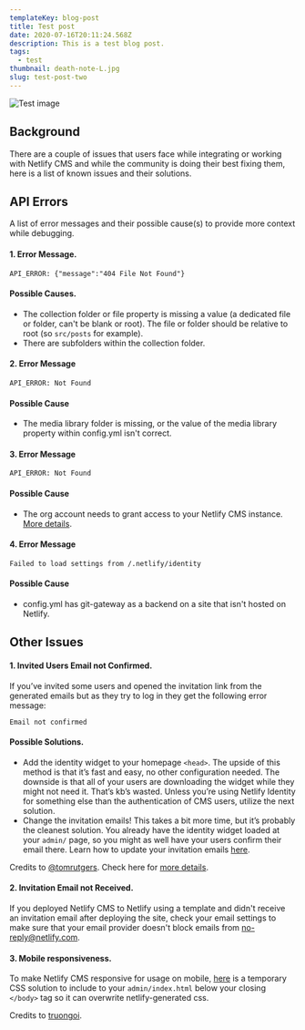 ```yaml
---
templateKey: blog-post
title: Test post
date: 2020-07-16T20:11:24.568Z
description: This is a test blog post.
tags:
  - test
thumbnail: death-note-L.jpg
slug: test-post-two
---
```

![Test image](placeholder-6-.png "Gravity Headers")

## Background

There are a couple of issues that users face while integrating or working with Netlify CMS and while the community is doing their best fixing them, here is a list of known issues and their solutions.

## API Errors

A list of error messages and their possible cause(s) to provide more context while debugging.

#### 1. Error Message.

```
API_ERROR: {"message":"404 File Not Found"}
```

#### Possible Causes.

* The collection folder or file property is missing a value (a dedicated file or folder, can't be blank or root). The file or folder should be relative to root (so `src/posts` for example).
* There are subfolders within the collection folder.

#### 2. Error Message

```
API_ERROR: Not Found
```

#### Possible Cause

* The media library folder is missing, or the value of the media library property within config.yml isn't correct.

#### 3. Error Message

```
API_ERROR: Not Found
```

#### Possible Cause

* The org account needs to grant access to your Netlify CMS instance. [More details](https://help.github.com/en/github/setting-up-and-managing-your-github-user-account/requesting-organization-approval-for-oauth-apps).

#### 4. Error Message

```
Failed to load settings from /.netlify/identity
```

#### Possible Cause

* config.yml has git-gateway as a backend on a site that isn't hosted on Netlify.

## Other Issues

#### 1. Invited Users Email not Confirmed.

If you’ve invited some users and opened the invitation link from the generated emails but as they try to log in they get the following error message:

```
Email not confirmed
```

#### Possible Solutions.

* Add the identity widget to your homepage `<head>`. The upside of this method is that it’s fast and easy, no other configuration needed. The downside is that all of your users are downloading the widget while they might not need it. That’s kb’s wasted. Unless you’re using Netlify Identity for something else than the authentication of CMS users, utilize the next solution.
* Change the invitation emails! This takes a bit more time, but it’s probably the cleanest solution. You already have the identity widget loaded at your `admin/` page, so you might as well have your users confirm their email there. Learn how to update your invitation emails [here](https://docs.netlify.com/visitor-access/identity/identity-generated-emails/#email-templates).

Credits to [@tomrutgers](https://github.com/tomrutgers). Check here for [more details](https://community.netlify.com/t/common-issue-netlify-cms-git-gateway-email-not-confirmed/10690).

#### 2. Invitation Email not Received.

If you deployed Netlify CMS to Netlify using a template and didn't receive an invitation email after deploying the site, check your email settings to make sure that your email provider doesn't block emails from no-reply@netlify.com.

#### 3. Mobile responsiveness.

To make Netlify CMS responsive for usage on mobile, [here](https://gist.github.com/lilpolymath/51082130d316df3a938648569077c933) is a temporary CSS solution to include to your `admin/index.html` below your closing `</body>` tag so it can overwrite netlify-generated css.

Credits to [truongoi](https://github.com/truongoi).